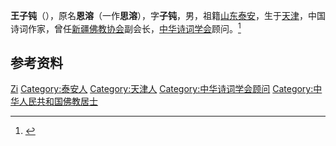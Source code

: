 '''王子钝'''（{{bd|1903年|12月27日|1991年|12月1日}}），原名'''恩溶'''（一作'''思溶'''），字'''子钝'''，男，祖籍[[山东|山东]][[泰安|泰安]]，生于[[天津|天津]]，中国诗词作家，曾任[[新疆佛教协会|新疆佛教协会]]副会长，[[中华诗词学会|中华诗词学会]]顾问。<ref>{{Cite book|title=新疆百科知识辞典|author=蒲开夫, 朱一凡, 李行力主编|publisher=陕西人民出版社|year=2006|isbn=|location=西安|pages=}}</ref>

== 参考资料 ==
{{reflist}}

{{中国人物小作品}}
{{Navboxes
| title  = 王子钝在[[中华诗词学会|中华诗词学会]]的职务
| list1  =
{{中华诗词学会第一届理事会}}
}}

{{Authority control}}
{{DEFAULTSORT:Wang王}}
[[Category:王姓|Zi]]
[[Category:泰安人|Category:泰安人]]
[[Category:天津人|Category:天津人]]
[[Category:中华诗词学会顾问|Category:中华诗词学会顾问]]
[[Category:中华人民共和国佛教居士|Category:中华人民共和国佛教居士]]